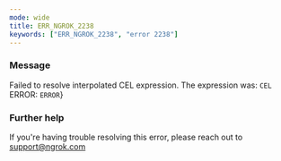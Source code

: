 ```yaml
---
mode: wide
title: ERR_NGROK_2238
keywords: ["ERR_NGROK_2238", "error 2238"]
---
```



### Message

Failed to resolve interpolated CEL expression. The expression was: `CEL`
ERROR: `ERROR`}

<ErrorDetails />

### Further help

If you're having trouble resolving this error, please reach out to [support@ngrok.com](mailto:support@ngrok.com?subject=Help%20with%20ERR_NGROK_2238)
